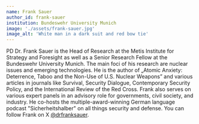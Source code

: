 ```yaml
---
name: Frank Sauer
author_id: frank-sauer
institution: Bundeswehr University Munich
image: './assets/frank-sauer.jpg'
image_alt: 'White man in a dark suit and red bow tie'
---
```


PD Dr. Frank Sauer is the Head of Research at the Metis Institute for Strategy and Foresight as well as a Senior Research Fellow at the Bundeswehr University Munich. The main foci of his research are nuclear issues and emerging technologies. He is the author of „Atomic Anxiety: Deterrence, Taboo and the Non-Use of U.S. Nuclear Weapons” and various articles in journals like Survival, Security Dialogue, Contemporary Security Policy, and the International Review of the Red Cross. Frank also serves on various expert panels in an advisory role for governments, civil society, and industry. He co-hosts the multiple-award-winning German language podcast "Sicherheitshalber" on all things security and defense. You can follow Frank on X [@drfranksauer](https://twitter.com/drfranksauer).
